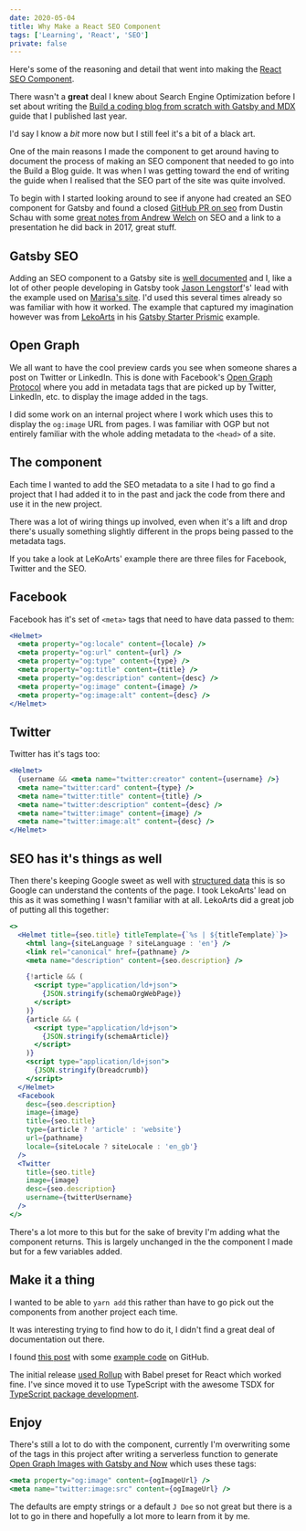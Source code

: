 ```yaml
---
date: 2020-05-04
title: Why Make a React SEO Component
tags: ['Learning', 'React', 'SEO']
private: false
---
```


Here's some of the reasoning and detail that went into making the
[React SEO Component].

There wasn't a **great** deal I knew about Search Engine Optimization
before I set about writing the [Build a coding blog from scratch with
Gatsby and MDX] guide that I published last year.

I'd say I know a _bit_ more now but I still feel it's a bit of a black
art.

One of the main reasons I made the component to get around having to
document the process of making an SEO component that needed to go into
the Build a Blog guide. It was when I was getting toward the end of
writing the guide when I realised that the SEO part of the site was
quite involved.

To begin with I started looking around to see if anyone had created an
SEO component for Gatsby and found a closed [GitHub PR on seo] from
Dustin Schau with some [great notes from Andrew Welch] on SEO and a
link to a presentation he did back in 2017, great stuff.

<Vimeo vimeoId="246846978" />

## Gatsby SEO

Adding an SEO component to a Gatsby site is [well documented] and I,
like a lot of other people developing in Gatsby took [Jason
Lengstorf]'s' lead with the example used on [Marisa's site]. I'd used
this several times already so was familiar with how it worked. The
example that captured my imagination however was from [LekoArts] in
his [Gatsby Starter Prismic] example.

## Open Graph

We all want to have the cool preview cards you see when someone shares
a post on Twitter or LinkedIn. This is done with Facebook's [Open
Graph Protocol] where you add in metadata tags that are picked up by
Twitter, LinkedIn, etc. to display the image added in the tags.

I did some work on an internal project where I work which uses this to
display the `og:image` URL from pages. I was familiar with OGP but not
entirely familiar with the whole adding metadata to the `<head>` of a
site.

## The component

Each time I wanted to add the SEO metadata to a site I had to go find
a project that I had added it to in the past and jack the code from
there and use it in the new project.

There was a lot of wiring things up involved, even when it's a lift
and drop there's usually something slightly different in the props
being passed to the metadata tags.

If you take a look at LeKoArts' example there are three files for
Facebook, Twitter and the SEO.

## Facebook

Facebook has it's set of `<meta>` tags that need to have data passed
to them:

```jsx
<Helmet>
  <meta property="og:locale" content={locale} />
  <meta property="og:url" content={url} />
  <meta property="og:type" content={type} />
  <meta property="og:title" content={title} />
  <meta property="og:description" content={desc} />
  <meta property="og:image" content={image} />
  <meta property="og:image:alt" content={desc} />
</Helmet>
```

## Twitter

Twitter has it's tags too:

```jsx
<Helmet>
  {username && <meta name="twitter:creator" content={username} />}
  <meta name="twitter:card" content={type} />
  <meta name="twitter:title" content={title} />
  <meta name="twitter:description" content={desc} />
  <meta name="twitter:image" content={image} />
  <meta name="twitter:image:alt" content={desc} />
</Helmet>
```

## SEO has it's things as well

Then there's keeping Google sweet as well with [structured data] this
is so Google can understand the contents of the page. I took LekoArts'
lead on this as it was something I wasn't familiar with at all.
LekoArts did a great job of putting all this together:

```jsx
<>
  <Helmet title={seo.title} titleTemplate={`%s | ${titleTemplate}`}>
    <html lang={siteLanguage ? siteLanguage : 'en'} />
    <link rel="canonical" href={pathname} />
    <meta name="description" content={seo.description} />

    {!article && (
      <script type="application/ld+json">
        {JSON.stringify(schemaOrgWebPage)}
      </script>
    )}
    {article && (
      <script type="application/ld+json">
        {JSON.stringify(schemaArticle)}
      </script>
    )}
    <script type="application/ld+json">
      {JSON.stringify(breadcrumb)}
    </script>
  </Helmet>
  <Facebook
    desc={seo.description}
    image={image}
    title={seo.title}
    type={article ? 'article' : 'website'}
    url={pathname}
    locale={siteLocale ? siteLocale : 'en_gb'}
  />
  <Twitter
    title={seo.title}
    image={image}
    desc={seo.description}
    username={twitterUsername}
  />
</>
```

There's a lot more to this but for the sake of brevity I'm adding what
the component returns. This is largely unchanged in the the component
I made but for a few variables added.

## Make it a thing

I wanted to be able to `yarn add` this rather than have to go pick out
the components from another project each time.

It was interesting trying to find how to do it, I didn't find a great
deal of documentation out there.

I found [this post] with some [example code] on GitHub.

The initial release [used Rollup] with Babel preset for React which
worked fine. I've since moved it to use TypeScript with the awesome
TSDX for [TypeScript package development].

## Enjoy

There's still a lot to do with the component, currently I'm
overwriting some of the tags in this project after writing a
serverless function to generate [Open Graph Images with Gatsby and
Now] which uses these tags:

```jsx
<meta property="og:image" content={ogImageUrl} />
<meta name="twitter:image:src" content={ogImageUrl} />
```

The defaults are empty strings or a default `J Doe` so not great but
there is a lot to go in there and hopefully a lot more to learn from
it by me.

<!-- Links -->

[react seo component]:
  https://www.npmjs.com/package/react-seo-component
[build a coding blog from scratch with gatsby and mdx]:
  https://thelocalhost.io/2019/10/31/build-an-mdx-blog
[github pr on seo]: https://github.com/gatsbyjs/gatsby/pull/10780
[issue]: https://github.com/gatsbyjs/gatsby/issues/14125
[great notes from andrew welch]:
  https://github.com/gatsbyjs/gatsby/pull/10780#issuecomment-451048608
[lekoarts]: https://github.com/LekoArts
[his own implementation]:
  https://github.com/LekoArts/gatsby-starter-prismic/blob/master/src/components/SEO/SEO.jsx
[jason lengstorf]: https://twitter.com/jlengstorf
[marisa's site]:
  https://github.com/marisamorby/marisamorby.com/blob/master/packages/gatsby-theme-blog-sanity/src/components/seo.js
[well documented]: https://www.gatsbyjs.org/docs/add-seo-component/
[gatsby starter prismic]:
  https://github.com/LeKoArts/gatsby-starter-prismic/blob/master/src/components/SEO/SEO.jsx
[open graph protocol]: https://ogp.me/
[structured data]:
  https://developers.google.com/search/docs/guides/intro-structured-data
[used rollup]:
  https://github.com/spences10/react-seo-component/blob/32acf12d53/rollup.config.js
[typescript package development]: https://github.com/jaredpalmer/tsdx
[open graph images with gatsby and now]:
  https://thelocalhost.io/2020/04/30/serverless-og-images/
[this post]:
  https://medium.com/recraftrelic/building-a-react-component-as-a-npm-module-18308d4ccde9
[example code]:
  https://github.com/recraftrelic/dummy-react-npm-module/blob/master/package.json
